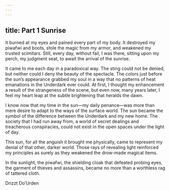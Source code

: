 ```yaml
---
---
---
```

title: Part 1 Sunrise
---

It burned at my eyes and pained every part of my body. It destroyed my piwafwi and boots, stole the magic from my armor, and weakened my trusted scimitars. Still, every day, without fail, I was there, sitting upon my perch, my judgment seat, to await the arrival of the sunrise.

It came to me each day in a paradoxical way. The sting could not be denied, but neither could I deny the beauty of the spectacle. The colors just before the sun’s appearance grabbed my soul in a way that no patterns of heat emanations in the Underdark ever could. At first, I thought my enhancement a result of the strangeness of the scene, but even now, many years later, I feel my heart leap at the subtle brightening that heralds the dawn.

I know now that my time in the sun—my daily penance―was more than mere desire to adapt to the ways of the surface world. The sun became the symbol of the difference between the Underdark and my new home. The society that I had run away from, a world of secret dealings and treacherous conspiracies, could not exist in the open spaces under the light of day.

This sun, for all the anguish it brought me physically, came to represent my denial of that other, darker world. Those rays of revealing light reinforced my principles as surely as they weakened the drow-made magical items.

In the sunlight, the piwafwi, the shielding cloak that defeated probing eyes, the garment of thieves and assassins, became no more than a worthless rag of tattered cloth.

Drizzt Do’Urden